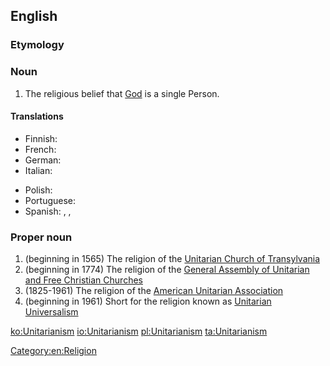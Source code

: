 {{wikipedia}}
==English==

===Etymology===
{{suffix|Unitarian|ism}}

===Noun===
{{en-noun|-}}

# The religious belief that [[God]] is a single Person.

====Translations====
{{trans-top|the religious belief that God is a single person}}
* Finnish: {{t-|fi|unitarianismi}}
* French: {{t+|fr|unitarisme|m}}
* German: {{t-|de|Unitarismus|m}}
* Italian: {{t-|it|unitarianismo|m}}
{{trans-mid}}
* Polish: {{t-|pl|unitarianizm|m}}
* Portuguese: {{t-|pt|unitarismo|m}}
* Spanish: {{qualifier|often political, related to the Partido Unitario in Argentina}} {{t-|es|unitarismo|m}}, {{qualifier|usually only religious}} {{t-|es|unitarianismo|m}},
{{trans-bottom}}

===Proper noun===
{{en-proper noun|-}}

# (beginning in 1565) The religion of the [[w:Unitarian Church of Transylvania|Unitarian Church of Transylvania]]
# (beginning in 1774) The religion of the [[w:General Assembly of Unitarian and Free Christian Churches|General Assembly of Unitarian and Free Christian Churches]]
# (1825-1961) The religion of the [[w:American Unitarian Association|American Unitarian Association]]
# (beginning in 1961) Short for the religion known as [[Unitarian Universalism]]

[[Category:en:Religion]]

[[ko:Unitarianism]]
[[io:Unitarianism]]
[[pl:Unitarianism]]
[[ta:Unitarianism]]